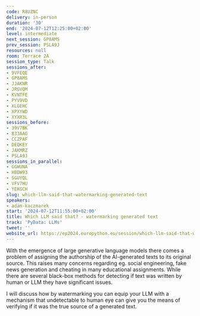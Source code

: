 ```yaml
---
code: R8UZNC
delivery: in-person
duration: '30'
end: '2024-07-12T12:25:00+02:00'
level: intermediate
next_session: GP8AMS
prev_session: PSLA9J
resources: null
room: Terrace 2A
session_type: Talk
sessions_after:
- 9VFEQE
- GP8AMS
- JJAKNR
- JRGVQM
- KVNTFE
- PYV9VD
- XLGEHC
- XPXYWD
- XYXR3L
sessions_before:
- 39V7BK
- 833AAG
- CCZPAF
- DEQKEY
- JAKMRZ
- PSLA9J
sessions_in_parallel:
- GGWUNA
- HBDW93
- SGUYQL
- VFV7HU
- YEKGCH
slug: which-llm-said-that-watermarking-generated-text
speakers:
- adam-kaczmarek
start: '2024-07-12T11:55:00+02:00'
title: Which LLM said that? - watermarking generated text
track: 'PyData: LLMs'
tweet: ''
website_url: https://ep2024.europython.eu/session/which-llm-said-that-watermarking-generated-text
---
```


With the emergence of large generative language models there comes a problem of assigning the authorship of the AI-generated texts to its original source. This raises many concerns regarding eg. social engineering, fake news generation and cheating in many educational assignments. While there are several black-box methods for detecting if text was written by human or LLM they have significant issues.

I will discuss how by watermarking you can equip your LLM with a mechanism that undetectable to human eye can give you the means of verifying if it was the true source of a generated text.

